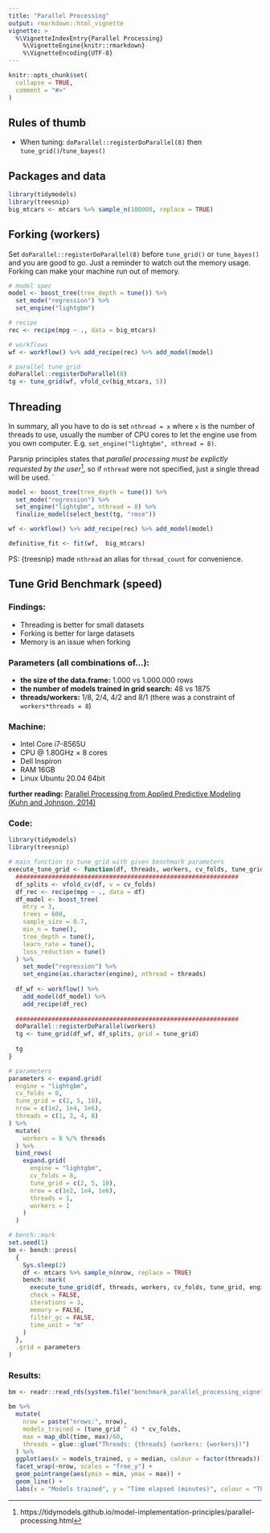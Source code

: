 ```yaml
---
title: "Parallel Processing"
output: rmarkdown::html_vignette
vignette: >
  %\VignetteIndexEntry{Parallel Processing}
    %\VignetteEngine{knitr::rmarkdown}
    %\VignetteEncoding{UTF-8}
---
```

  
```r
knitr::opts_chunk$set(
  collapse = TRUE,
  comment = "#>"
)
```

## Rules of thumb

- When tuning: `doParallel::registerDoParallel(8)` then `tune_grid()`/`tune_bayes()`

## Packages and data

```r
library(tidymodels)
library(treesnip)
big_mtcars <- mtcars %>% sample_n(100000, replace = TRUE)
```

## Forking (workers)

Set `doParallel::registerDoParallel(8)` before `tune_grid()` or `tune_bayes()` and you are good to go. Just a reminder to watch out the memory usage. Forking can make your machine run out of memory.

```r
# model spec
model <- boost_tree(tree_depth = tune()) %>%
  set_mode("regression") %>%
  set_engine("lightgbm")

# recipe
rec <- recipe(mpg ~ ., data = big_mtcars)

# workflows
wf <- workflow() %>% add_recipe(rec) %>% add_model(model)

# parallel tune grid
doParallel::registerDoParallel(8)
tg <- tune_grid(wf, vfold_cv(big_mtcars, 5))
```

## Threading

In summary, all you have to do is set `nthread = x` where `x` is the number of threads to use, usually the number of CPU cores to let the engine use from you own computer. E.g. `set_engine("lightgbm", nthread = 8)`.

Parsnip principles states that *parallel processing must be explictly requested by the user*^[https://tidymodels.github.io/model-implementation-principles/parallel-processing.html], so if `nthread` were not specified, just a single thread will be used.
`
```r
model <- boost_tree(tree_depth = tune()) %>%
  set_mode("regression") %>%
  set_engine("lightgbm", nthread = 8) %>%
  finalize_model(select_best(tg, "rmse"))

wf <- workflow() %>% add_recipe(rec) %>% add_model(model)

definitive_fit <- fit(wf,  big_mtcars)
```

PS: {treesnip} made `nthread` an alias for `thread_count` for convenience.



## Tune Grid Benchmark (speed)

### Findings:

- Threading is better for small datasets
- Forking is better for large datasets
- Memory is an issue when forking

### Parameters (all combinations of...):

- **the size of the data.frame:** 1.000 vs 1.000.000 rows
- **the number of models trained in grid search:** 48 vs 1875
- **threads/workers:** 1/8, 2/4, 4/2 and 8/1 (there was a constraint of `workers*threads = 8`)

### Machine: 

- Intel Core i7-8565U 
- CPU @ 1.80GHz × 8 cores 
- Dell Inspiron
- RAM 16GB
- Linux Ubuntu 20.04 64bit


**further reading:** [Parallel Processing from Applied Predictive Modeling (Kuhn and Johnson, 2014)](http://appliedpredictivemodeling.com/blog/2018/1/17/parallel-processing) 

### Code:

```r
library(tidymodels)
library(treesnip)

# main function to tune_grid with given benchmark parameters
execute_tune_grid <- function(df, threads, workers, cv_folds, tune_grid, engine = "lightgbm") {
  ##############################################################
  df_splits <- vfold_cv(df, v = cv_folds)
  df_rec <- recipe(mpg ~ ., data = df) 
  df_model <- boost_tree(
    mtry = 3, 
    trees = 600, 
    sample_size = 0.7,
    min_n = tune(),
    tree_depth = tune(),
    learn_rate = tune(),
    loss_reduction = tune()
  ) %>% 
    set_mode("regression") %>% 
    set_engine(as.character(engine), nthread = threads)
  
  df_wf <- workflow() %>% 
    add_model(df_model) %>% 
    add_recipe(df_rec)
  
  ##############################################################
  doParallel::registerDoParallel(workers)
  tg <- tune_grid(df_wf, df_splits, grid = tune_grid)
  
  tg
}

# parameters
parameters <- expand.grid(
  engine = "lightgbm",
  cv_folds = 8,
  tune_grid = c(2, 5, 10),
  nrow = c(1e2, 1e4, 1e6),
  threads = c(1, 2, 4, 8)
) %>%
  mutate(
    workers = 8 %/% threads
  ) %>%
  bind_rows(
    expand.grid(
      engine = "lightgbm",
      cv_folds = 8,
      tune_grid = c(2, 5, 10),
      nrow = c(1e2, 1e4, 1e6),
      threads = 1,
      workers = 1
    )
  )

# bench::mark
set.seed(1)
bm <- bench::press(
  {
    Sys.sleep(2)
    df <- mtcars %>% sample_n(nrow, replace = TRUE)
    bench::mark(    
      execute_tune_grid(df, threads, workers, cv_folds, tune_grid, engine),
      check = FALSE,
      iterations = 3,
      memory = FALSE,
      filter_gc = FALSE,
      time_unit = "m"
    )
  },
  .grid = parameters
)
```

### Results:

```r
bm <- readr::read_rds(system.file("benchmark_parallel_processing_vignette.rds", package = "treesnip"))
```


```r
bm %>%
  mutate(
    nrow = paste("nrows:", nrow),
    models_trained = (tune_grid ^ 4) * cv_folds,
    max = map_dbl(time, max)/60,
    threads = glue::glue("Threads: {threads} (workers: {workers})")
  ) %>%
  ggplot(aes(x = models_trained, y = median, colour = factor(threads))) +
  facet_wrap(~nrow, scales = "free_y") +
  geom_pointrange(aes(ymin = min, ymax = max)) +
  geom_line() +
  labs(x = "Models trained", y = "Time elapsed (minutes)", colour = "Threads (Workers)")
```


